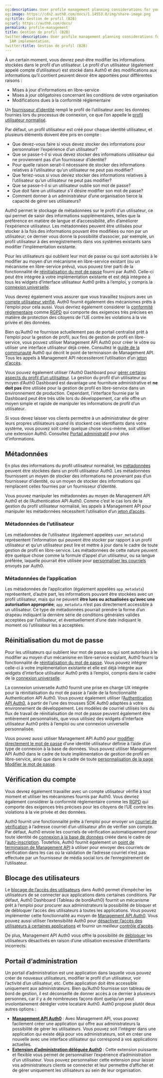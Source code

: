```yaml
---
og:description: User profile management planning considerations for your B2B IAM implementation.
og:image: https://cdn2.auth0.com/docs/1.14553.0/img/share-image.png
og:title: Gestion de profil (B2B)
og:url: https://auth0.com/docs/
permalink: profile-management
title: Gestion de profil (B2B)
twitter:description: User profile management planning considerations for your B2B
  IAM implementation.
twitter:title: Gestion de profil (B2B)
---
```


À un certain moment, vous devrez peut-être modifier les informations stockées dans le profil d’un utilisateur. Le profil d’un utilisateur (également appelé compte d’utilisateur) est stocké dans Auth0 et des modifications aux informations qu’il contient peuvent devoir être apportées pour différentes raisons :

* Mises à jour d’informations en libre-service
* Mises à jour obligatoires concernant les conditions de votre organisation
* Modifications dues à la conformité réglementaire



Un [fournisseur d’identité](/connections) rempli le profil de l’utilisateur avec les données fournies lors du processus de connexion, ce que l’on appelle le [profil utilisateur normalisé](/users/user-profiles/normalized-user-profiles).



Par défaut, un profil utilisateur est créé pour chaque identité utilisateur, et plusieurs éléments doivent être pris en compte :

* Que devez-vous faire si vous devez stocker des informations pour personnaliser l’expérience d’un utilisateur?
* Que se passe-t-il si vous devez stocker des informations utilisateur qui ne proviennent pas d’un fournisseur d’identité?
* Pour quelle raison serait-il nécessaire de stocker des informations relatives à l’utilisateur qu’un utilisateur ne peut pas modifier?
* Que feriez-vous si vous deviez stocker des informations relatives à l’utilisateur qu’un utilisateur ne peut pas modifier?
* Que se passe-t-il si un utilisateur oublie son mot de passe?
* Que doit faire un utilisateur s’il désire modifier son mot de passe?
* Comment donner à un administrateur d’une organisation tierce la capacité de gérer ses utilisateurs?

Auth0 permet le stockage de métadonnées sur le profil d’un utilisateur, ce qui permet de saisir des informations supplémentaires, telles que la préférence en matière de langue et d’accessibilité, afin d’améliorer l’expérience utilisateur. Les métadonnées peuvent être utilisées pour stocker à la fois des informations pouvant être modifiées ou non par un utilisateur; ce dernier vous donne la possibilité d’associer, par exemple, un profil utilisateur à des enregistrements dans vos systèmes existants sans modifier l’implémentation existante.

Pour les utilisateurs qui oublient leur mot de passe ou qui sont autorisés à le modifier au moyen d’un mécanisme en libre-service existant (ou un mécanisme en libre-service prévu), vous pouvez tirer parti de la fonctionnalité de [réinitialisation du mot de passe](#password-reset) fourni par Auth0. Celle-ci peut être intégrée à votre implémentation existante et est déjà intégrée à tous les widgets d’interface utilisateur Auth0 prêts à l’emploi, y compris la [connexion universelle](/login/universal-login).

Vous devrez également vous assurer que vous travaillez toujours avec un [compte utilisateur vérifié](#account-verification). Auth0 fournit également des mécanismes prêts à l’emploi pour cela aussi. Vous devriez également considérer la [conformité réglementaire](/compliance) comme [RGPD](https://eugdpr.org/) qui comporte des exigences très précises en matière de protection des citoyens de l’UE contre les violations à la vie privée et des données.

Bien qu’Auth0 ne fournisse actuellement pas de portail centralisé prêt à l’emploi pour la gestion de profil, aux fins de gestion de profil en libre-service, vous pouvez utiliser Management API Auth0 pour créer le vôtre ou utiliser une interface utilisateur déjà créée. Consultez le [guide de la communauté](https://community.auth0.com/t/how-to-allow-the-end-user-to-update-their-own-profile-information/6228) Auth0 qui décrit le point de terminaison de Management API. Tous les appels à Management API nécessiteront l’utilisation d’un [jeton d’accès](/security/tokens/access-tokens).



Vous pouvez également utiliser l'Auth0 Dashboard pour [gérer certains aspects du profil d’un utilisateur](/users/manage-users-using-the-dashboard). La gestion du profil d’un utilisateur au moyen d’Auth0 Dashboard est davantage une fourniture administrative et **ne doit pas** être utilisée pour la gestion de profil en libre-service dans un environnement de production. Cependant, l’interface fournie par le Dashboard peut être très utile lors du développement, car elle offre un moyen simple et rapide de manipuler les informations de profil d’un utilisateur.

Si vous devez laisser vos clients permettre à un administrateur de gérer leurs propres utilisateurs quand ils stockent ces identifiants dans votre système, vous pouvez soit créer quelque chose vous-même, soit utiliser une extension Auth0. Consultez [Portail administratif](#admin-portal) pour plus d’informations.

## Métadonnées

En plus des informations du profil utilisateur normalisé, les [métadonnées](/users/metadata) peuvent être stockées dans un profil utilisateur Auth0. Les métadonnées fournissent un moyen de stocker des informations ne provenant pas d’un fournisseur d’identité, ou un moyen de stocker des informations qui remplacent celles fournies par un fournisseur d’identité.



Vous pouvez manipuler les métadonnées au moyen de Management API Auth0 et de l’Authentication API Auth0. Comme c’est le cas lors de la gestion du profil utilisateur normalisé, les appels à Management API pour manipuler les métadonnées nécessitent l’utilisation d’un [jeton d’accès](/api/management/v2/tokens).



### Métadonnées de l’utilisateur

Les métadonnées de l’utilisateur (également appelées `user_metadata`) représentent l’information qui peuvent être stocker par rapport à un profil utilisateur et qu’un utilisateur peut lire et mettre à jour dans le cadre de toute gestion de profil en libre-service. Les métadonnées de cette nature peuvent être quelque chose comme la formule d’appel d’un utilisateur, ou sa langue préférée, laquelle pourrait être utilisée pour [personnaliser les courriels](/brand-and-customize/email/customize-email-templates) envoyés par Auth0.



### Métadonnées de l’application

Les métadonnées de l’application (également appelées `app_metadata`) représentent, d’autre part, les informations pouvant être stockées avec un profil utilisateur, mais qui ne peuvent **être lues ou actualisées qu’avec une autorisation appropriée**; `app_metadata` n’est pas directement accessible à un utilisateur. Ce type de métadonnées pourrait prendre la forme d’un drapeau indiquant la dernière série de conditions générales valides acceptées par l’utilisateur, et éventuellement d’une date indiquant le moment où l’utilisateur les a acceptées.

## Réinitialisation du mot de passe

Pour les utilisateurs qui oublient leur mot de passe ou qui sont autorisés à le modifier au moyen d’un mécanisme en libre-service existant, Auth0 fourni la fonctionnalité de [réinitialisation du mot de passe](/connections/database/password-change). Vous pouvez intégrer celle-ci à votre implémentation existante et elle est déjà intégrée aux widgets d’interface utilisateur Auth0 prêts à l’emploi, compris dans le cadre de la [connexion universelle](/login/universal-login).



La connexion universelle Auth0 fournit une prise en charge UX intégrée pour la réinitialisation du mot de passe à l’aide de la fonctionnalité Authentication API Auth0. Vous pouvez également utiliser l’[Authentication API Auth0](/connections/database/password-change#use-the-authentication-api), à partir de l’une des trousses SDK Auth0 adaptées à votre environnement de développement. Les modèles de courriel utilisés lors du flux de travail de réinitialisation de mot de passe peuvent également être entièrement personnalisés, que vous utilisiez des widgets d’interface utilisateur Auth0 prêts à l’emploi ou une connexion universelle personnalisée.

Vous pouvez aussi utiliser Management API Auth0 pour [modifier directement le mot de passe](/connections/database/password-change#directly-set-the-new-password) d’une identité utilisateur définie à l’aide d’un type de connexion à la base de données. Vous pouvez utiliser Management API Auth0 dans le cadre de toute implémentation de gestion de profil en libre-service, ainsi que dans le cadre de toute [personnalisation de la page Modifier le mot de passe](/architecture-scenarios/b2b/branding).

## Vérification du compte

Vous devrez également travailler avec un compte utilisateur vérifié à tout moment et utiliser les mécanismes fournis par Auth0. Vous devriez également considérer la conformité réglementaire comme les [RGPD](https://eugdpr.org/) qui comporte des exigences très précises pour les citoyens de l’UE contre les violations à la vie privée et des données.

Auth0 fournit une fonctionnalité prête à l’emploi pour envoyer un [courriel de vérification](/brand-and-customize/email/manage-email-flow) à l’adresse courriel d’un utilisateur afin de vérifier son compte. Par défaut, Auth0 envoie les courriels de vérification automatiquement pour toute identité de [connexion à la base de données](/connections/database) créée dans le cadre de l’[auto-inscription](/architecture-scenarios/b2b/provisioning#self-sign-up). Toutefois, Auth0 fournit également un [point de terminaison de Management API](/api/v2#!/Tickets/post_email_verification) à utiliser pour envoyer des courriels de vérification dans les cas où la validation de l’adresse courriel n’est pas effectuée par un fournisseur de média social lors de l’enregistrement de l’utilisateur.

## Blocage des utilisateurs

Le [blocage de l’accès des utilisateurs](/users/block-and-unblock-users) dans Auth0 permet d’empêcher les utilisateurs de se connecter aux applications dans certaines conditions. Par défaut, Auth0 Dashboard (Tableau de bordAuth0) fournit un mécanisme prêt à l’emploi pour procurer aux administrateurs la possibilité de bloquer et de débloquer l’accès des utilisateurs à toutes les applications. Vous pouvez implémenter cette fonctionnalité au moyen de [Management API Auth0](/api/management/v2#!/Users/patch_users_by_id). Vous pouvez aussi utiliser l’extensibilité Auth0 pour [désactiver l’accès des utilisateurs à certaines applications](/users/manage-user-access-to-applications) et fournir un meilleur [contrôle d’accès](/architecture-scenarios/b2b/authorization).

De plus, Management API Auth0 vous offre la possibilité de [débloquer](/api/management/v2#!/User_Blocks/delete_user_blocks_by_id) les utilisateurs désactivés en raison d’une utilisation excessive d’identifiants incorrects.

## Portail d’administration

Un portail d’administration est une application dans laquelle vous pouvez créer de nouveaux utilisateurs, modifier le profil d’un utilisateur, voir l’activité d’un utilisateur, etc. Cette application doit être accessible uniquement aux administrateurs. Bien qu’Auth0 fournisse son tableau de bord de gestion, il est déconseillé de donner accès à ce dernier à plusieurs personnes, car il y a de nombreuses façons dont quelqu’un peut involontairement dérégler votre locataire Auth0. Auth0 propose plutôt deux autres options :

* [**Management API Auth0**](/api/management/v2) : Avec Management API, vous pouvez facilement créer une application qui offre aux administrateurs la possibilité de gérer les utilisateurs. Vous pouvez soit l’intégrer dans une application qui existe déjà pour vos administrateurs, soit en créer une nouvelle avec une interface utilisateur qui correspond à vos applications actuelles.
* [**Extension d’administration déléguée Auth0**](/extensions/delegated-administration-extension) : Cette extension puissante et flexible vous permet de personnaliser l’expérience d’administration d’un utilisateur. Vous pouvez personnaliser cette extension pour laisser vos administrateurs clients se connecter et leur permettre d’afficher et de gérer uniquement les utilisateurs au sein de leur organisation.